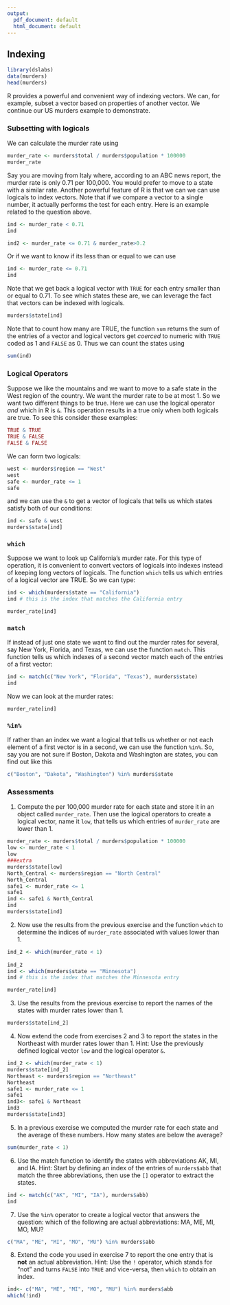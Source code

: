 ---
output:
  pdf_document: default
  html_document: default
---
## Indexing

```{r}
library(dslabs)
data(murders)
head(murders)
```

R provides a powerful and convenient way of indexing vectors. We can, for example, subset a vector based on properties of another vector. We continue our US murders example to demonstrate.

### Subsetting with logicals

We can calculate the murder rate using

```{r}
murder_rate <- murders$total / murders$population * 100000 
murder_rate
```

Say you are moving from Italy where, according to an ABC news report, the murder rate is only 0.71 per 100,000. You would prefer to move to a state with a similar rate. Another powerful feature of R is that we can we can use logicals to index vectors. 
Note that if we compare a vector to a single number, it actually performs the test for each entry. Here is an example related to the question above.

```{r}
ind <- murder_rate < 0.71
ind

ind2 <- murder_rate <= 0.71 & murder_rate>0.2
```

Or if we want to know if its less than or equal to we can use

```{r}
ind <- murder_rate <= 0.71
ind
```

Note that we get back a logical vector with `TRUE` for each entry smaller than or equal to 0.71. To see which states these are, we can leverage the fact that vectors can be indexed with logicals.

```{r}
murders$state[ind]
```

Note that to count how many are TRUE, the function `sum` returns the sum of the entries of a vector and logical vectors get _coerced_ to numeric with `TRUE` coded as 1 and `FALSE` as 0. Thus we can count the states using

```{r}
sum(ind)
```


### Logical Operators

Suppose we like the mountains and we want to move to a safe state in the West region of the country. We want the murder rate to be at most 1. So we want two different things to be true. Here we can use the logical operator _and_ which in R is `&`. This operation results in a true only when both logicals are true. To see this consider these examples:

```{r}
TRUE & TRUE
TRUE & FALSE
FALSE & FALSE
```

We can form two logicals:

```{r}
west <- murders$region == "West"
west
safe <- murder_rate <= 1
safe
```

and we can use the `&`  to get a vector of logicals that tells us which states satisfy both of our conditions:

```{r}
ind <- safe & west
murders$state[ind]
```

### `which`

Suppose we want to look up California's murder rate. For this type of operation, it is convenient to convert vectors of logicals into indexes instead of keeping long vectors of logicals. The function `which` tells us which entries of a logical vector are TRUE. So we can type:

```{r}
ind <- which(murders$state == "California")
ind # this is the index that matches the California entry

murder_rate[ind]
```


### `match`

If instead of just one state we want to find out the murder rates for several, say New York, Florida, and Texas, we can use the function `match`. This function tells us which indexes of a second vector match each of the entries of a first vector:

```{r}
ind <- match(c("New York", "Florida", "Texas"), murders$state)
ind
```

Now we can look at the murder rates:

```{r}
murder_rate[ind]
```

### `%in%`

If rather than an index we want a logical that tells us whether or not each element of a first vector is in a second, we can use the function `%in%`. So, say you are not sure if Boston, Dakota and Washington are states, you can find out like this

```{r}
c("Boston", "Dakota", "Washington") %in% murders$state
```



### Assessments

1. Compute the per 100,000 murder rate for each state and store it in an object called `murder_rate`. Then use the logical operators to create a logical vector, name it `low`, that tells us which entries of `murder_rate` are lower than 1.
```{r}
murder_rate <- murders$total / murders$population * 100000 
low <- murder_rate < 1
low
###extra
murders$state[low]
North_Central <- murders$region == "North Central"
North_Central
safe1 <- murder_rate <= 1
safe1
ind <- safe1 & North_Central
ind
murders$state[ind]
```
2. Now use the results from the previous exercise and the function `which` to determine the indices of `murder_rate` associated with values lower than 1.
```{r}
ind_2 <- which(murder_rate < 1) 
  
ind_2
ind <- which(murders$state == "Minnesota")
ind # this is the index that matches the Minnesota entry

murder_rate[ind]
```

3. Use the results from the previous exercise to report the names of the states with murder rates lower than 1.
```{r}
murders$state[ind_2]
```
4. Now extend the code from exercises 2 and 3 to report the states in the Northeast with murder rates lower than 1. Hint: Use the previously defined logical vector `low` and the logical operator `&`.
```{r}
ind_2 <- which(murder_rate < 1) 
murders$state[ind_2]
Northeast <- murders$region == "Northeast"
Northeast
safe1 <- murder_rate <= 1
safe1
ind3<- safe1 & Northeast
ind3
murders$state[ind3]

```
5. In a previous exercise we computed the murder rate for each state and the average of these numbers. How many states are below the average?
```{r}
sum(murder_rate < 1)

```
6. Use the match function to identify the states with abbreviations AK, MI, and IA. Hint: Start by defining an index of the entries of `murders$abb` that match the three abbreviations, then use the `[]` operator to extract the states.
```{r}
ind <- match(c("AK", "MI", "IA"), murders$abb)
ind

```
7. Use the `%in%` operator to create a logical vector that answers the question: which of the following are actual abbreviations: MA, ME, MI, MO, MU?
```{r}
c("MA", "ME", "MI", "MO", "MU") %in% murders$abb
```
 8. Extend the code you used in exercise 7 to report the one entry that is **not** an actual abbreviation. Hint: Use the `!` operator, which stands for "not" and turns `FALSE` into `TRUE` and vice-versa, then `which` to obtain an index.
 
```{r}
ind<- c("MA", "ME", "MI", "MO", "MU") %in% murders$abb
which(!ind)

```

